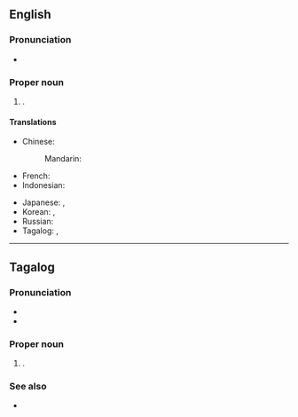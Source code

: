 ==English==
{{wikipedia}}

===Pronunciation===
* {{IPA|en|/kɛˈzɒn ˈsɪ.ti/}}

===Proper noun===
{{en-proper noun|head=[[Quezon]] [[city|City]]}}

# {{place|en|highly urbanized city|p/Metro Manila|c/Philippines}}.

====Translations====
{{trans-top|city in Metro Manila, Philippines}}
* Chinese:
*: Mandarin: {{t|cmn|奎松市|tr=Kuísōnshì}}
* French: {{t|fr|Quezón City}}
* Indonesian: {{t|id|Kota Quezon}}
{{trans-mid}}
* Japanese: {{t|ja|ケソン|tr=Keson}}, {{t|ja|ケソンシティ|tr=Keson Shiti}}
* Korean: {{t|ko|^퀘존 ^시티}}, {{t|ko|^케손 ^시티}}
* Russian: {{t|ru|Кесон-Сити}}
* Tagalog: {{t|tl|Lungsod Quezon}}, {{t|tl|Kyusi}}
{{trans-bottom}}

----

==Tagalog==
{{wikipedia|Lungsod Quezon|lang=tl}}

===Pronunciation===
* {{tl-IPA|késon síti}}
* {{audio|tl|Tl-PH-Quezon City.ogg|Audio}}

===Proper noun===
{{head|tl|proper noun|head=Quezon City}}

# {{place|tl|city|p/Metro Manila|c/Philippines}}.

===See also===
* {{l|tl|Lungsod Quezon}}